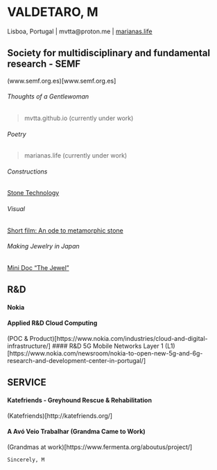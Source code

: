 # VALDETARO, M 
Lisboa, Portugal \| mvtta\@proton.me \| [marianas.life](https://marianas.life)

## Society for multidisciplinary and fundamental research - SEMF
(www.semf.org.es)[www.semf.org.es]

###### Thoughts of a Gentlewoman  
> mvtta.github.io (currently under work)
       
###### Poetry  
> marianas.life (currently under work)

###### Constructions
[Stone Technology](https://youtu.be/PcYyy3SopGg?si=RPLXKK46cF2AiO7l)

###### Visual  
[Short film: An ode to metamorphic stone](https://youtu.be/Yv6VzXbFyrY?si=kETFDWPazqoCifnT)  

###### Making Jewelry in Japan
[Mini Doc "The Jewel"](https://youtu.be/dV8szcNGzgo?si=EDN8EaxEI3Ll4q3f)

## R&D
#### Nokia
#### Applied R&D Cloud Computing 
(POC & Product)[https://www.nokia.com/industries/cloud-and-digital-infrastructure/]
#### R&D 5G Mobile Networks Layer 1
(L1)[https://www.nokia.com/newsroom/nokia-to-open-new-5g-and-6g-research-and-development-center-in-portugal/]

## SERVICE
#### Katefriends - Greyhound Rescue & Rehabilitation
(Katefriends)[http://katefriends.org/]

#### A Avó Veio Trabalhar (Grandma Came to Work)
(Grandmas at work)[https://www.fermenta.org/aboutus/project/]

`Sincerely, M`
